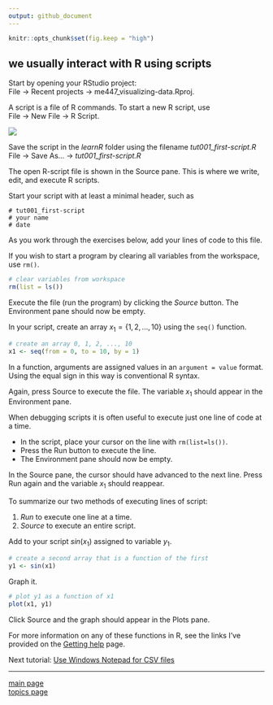 ```yaml
---
output: github_document
---
```


```r
knitr::opts_chunk$set(fig.keep = "high")
```

## we usually interact with R using scripts

Start by opening your RStudio project:<br> 
File $\rightarrow$ Recent projects $\rightarrow$ me447_visualizing-data.Rproj.

A script is a file of R commands. To start a new R script, use<br>
File $\rightarrow$ New File $\rightarrow$ R Script.

![](../images/panes-4.png)

Save the script in the *learnR* folder using the filename *tut001_first-script.R*<br>
File $\rightarrow$ Save As... $\rightarrow$ *tut001_first-script.R*

The open R-script file is shown in the Source pane. This is where
we write, edit, and execute R scripts.

Start your script with at least a minimal header, such as

```
# tut001_first-script
# your name
# date
```

As you work through the exercises below, add your lines of code
to this file.

If you wish to start a program by clearing all variables from the
workspace, use `rm()`.

```r
# clear variables from workspace
rm(list = ls())
```

Execute the file (run the program) by clicking the *Source* button.
The Environment pane should now be empty.

In your script, create an array $x_1 = \{1, 2, ..., 10\}$ using the `seq()` function.

```r
# create an array 0, 1, 2, ..., 10
x1 <- seq(from = 0, to = 10, by = 1)
```

In a function, arguments are assigned values in an `argument = value`
format. Using the equal sign in this way is conventional R syntax.

Again, press Source to execute the file. The variable $x_1$ should
appear in the Environment pane.

When debugging scripts it is often useful to execute just one line of
code at a time.

- In the script, place your cursor on the line with `rm(list=ls())`.
- Press the Run button to execute the line.
- The Environment pane should now be empty.

In the Source pane, the cursor should have advanced to the next
line. Press Run again and the variable $x_1$ should reappear.

To summarize our two methods of executing lines of script: 

1. *Run* to execute one line at a time.
2. *Source* to execute an entire script.

Add to your script $sin(x_1)$ assigned to variable $y_1$.

```r
# create a second array that is a function of the first
y1 <- sin(x1)
```

Graph it.

```r
# plot y1 as a function of x1
plot(x1, y1)
```

Click Source and the graph should appear in the Plots pane.

For more information on any of these functions in R, see the links I've provided on the [Getting help](cm/cm004_getting-help.md) page. 




Next tutorial: [Use Windows Notepad for CSV files](cm013_notepad-for-csv.md)

---

[main page](../README.md)<br> 
[topics page](cm001_org-by-topic.md)
